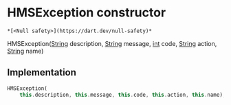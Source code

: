 # HMSException constructor

    *[<Null safety>](https://dart.dev/null-safety)*

HMSException([String](https://api.flutter.dev/flutter/dart-core/String-class.html) description, [String](https://api.flutter.dev/flutter/dart-core/String-class.html) message, [int](https://api.flutter.dev/flutter/dart-core/int-class.html) code, [String](https://api.flutter.dev/flutter/dart-core/String-class.html) action, [String](https://api.flutter.dev/flutter/dart-core/String-class.html) name)

## Implementation

```dart
HMSException(
    this.description, this.message, this.code, this.action, this.name);
```
